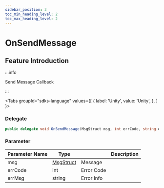 ```yaml
---
sidebar_position: 3
toc_min_heading_level: 2
toc_max_heading_level: 2
---
```


# OnSendMessage

## Feature Introduction

:::info

Send Message Callback

:::

<Tabs
groupId="sdks-language"
values={[
{ label: 'Unity', value: 'Unity', },
]
}>

<TabItem value="Unity">

### Delegate

```C# showLineNumbers
public delegate void OnSendMessage(MsgStruct msg, int errCode, string errMsg);
```

### Parameter

| Parameter Name | Type                           || Description     |
| -------- | -------------------------------------------------------------------------------------- | -------- | -------- |
| msg | [MsgStruct](/class/message/messageInfo.mdx) | Message  |
| errCode | int | Error Code |
| errMsg | string |Error Info |

</TabItem>

</Tabs>
